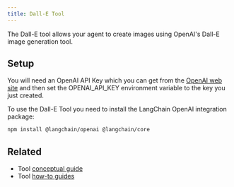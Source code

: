```yaml
---
title: Dall-E Tool
---
```



The Dall-E tool allows your agent to create images using OpenAI's Dall-E image generation tool.

## Setup

You will need an OpenAI API Key which you can get from the [OpenAI web site](https://openai.com)
and then set the OPENAI_API_KEY environment variable to the key you just created.

To use the Dall-E Tool you need to install the LangChain OpenAI integration package:


<IntegrationInstallTooltip/>

```bash npm
npm install @langchain/openai @langchain/core
```

<DalleImageGeneration />

## Related

- Tool [conceptual guide](/oss/javascript/langchain/tools)
- Tool [how-to guides](/oss/javascript/langchain/tools)
